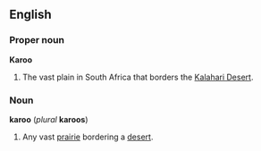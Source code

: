 ==English==
===Proper noun===
'''Karoo'''

#The vast plain in South Africa that borders the [[w:Kalahari Desert|Kalahari Desert]].

===Noun===
'''karoo''' (''plural'' '''karoos''')

#Any vast [[prairie]] bordering a [[desert]].